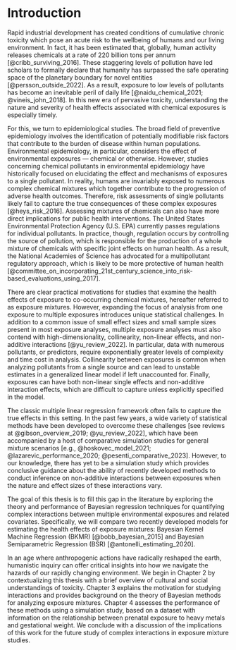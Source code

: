 # Introduction {#intro}
<!--
Each chapter file must start with a chapter header (e.g., # Chapter name). Notice we have also included a label after the chapter name ({# intro}) so we can refer back to this chapter later in the text if want to (e.g., by using \@ref(intro)). This also helps you debut potential issues as you knit.

You can knit chapters all at once using the index file, or individually. When you knit a single chapter, every other chapter will have a one-sentence placeholder to make knitting easier.

You can re-name each chapter file (e.g., change this filename from "01-chap1.Rmd" to "01-introduction.Rmd"), just make sure you also update the filename in the list of rmd files in _bookdown.yml.

The introduction should provide an overview of the work you set out to do and provide structure for the remainder of the document.

## Resources for new(er) users {#resources}

If you are new to bookdown, the package this thesis template is built on, I highly recommend bookmarking Chapter 2 of Yihui Xie's book, ["bookdown: Authoring Books and Technical Documents with R Markdown"](https://bookdown.org/yihui/bookdown/markdown-syntax.html) as a reference for **R** and LaTeX components useful to writing your thesis, including 

* _R Markdown_ syntax
* math expressions
* numbering and referencing equations
* special chunks for *theorems*, *definitions*, *proofs*, etc.
* captioning and referencing figures
* captioning and referencing tables
* in-text citations and bibliographies


### What to expect

While Yihui Xie's books is the best resource, the remainder of this document will include examples of commonly used formatting. The amherst thesis github repo also contains a guide on dealing with all the different files in this thesis directory.
-->

Rapid industrial development has created conditions of cumulative chronic toxicity which pose an acute risk to the wellbeing of humans and our living environment. In fact, it has been estimated that, globally, human activity releases chemicals at a rate of 220 billion tons per annum [@cribb_surviving_2016]. These staggering levels of pollution have led scholars to formally declare that humanity has surpassed the safe operating space of the planetary boundary for novel entities [@persson_outside_2022]. As a result, exposure to low levels of pollutants has become an inevitable peril of daily life [@naidu_chemical_2021; @vineis_john_2018]. In this new era of pervasive toxicity, understanding the nature and severity of health effects associated with chemical exposures is especially timely. 

For this, we turn to epidemiological studies. The broad field of preventive epidemiology involves the identification of potentially modifiable risk factors that contribute to the burden of disease within human populations. Environmental epidemiology, in particular, considers the effect of environmental exposures — chemical or otherwise. However, studies concerning chemical pollutants in environmental epidemiology have historically focused on elucidating the effect and mechanisms of exposures to a single pollutant. In reality, humans are invariably exposed to numerous complex chemical mixtures which together contribute to the progression of adverse health outcomes. Therefore, risk assessments of single pollutants likely fail to capture the true consequences of these complex exposures [@heys_risk_2016]. Assessing mixtures of chemicals can also have more direct implications for public health interventions. The United States Environmental Protection Agency (U.S. EPA) currently passes regulations for individual pollutants. In practice, though, regulation occurs by controlling the source of pollution, which is responsible for the production of a whole mixture of chemicals with specific joint effects on human health. As a result, the National Academies of Science has advocated for a multipollutant regulatory approach, which is likely to be more protective of human health [@committee_on_incorporating_21st_century_science_into_risk-based_evaluations_using_2017]. 

There are clear practical motivations for studies that examine the health effects of exposure to co-occurring chemical mixtures, hereafter referred to as exposure mixtures. However, expanding the focus of analysis from one exposure to multiple exposures introduces unique statistical challenges. In addition to a common issue of small effect sizes and small sample sizes present in most exposure analyses, multiple exposure analyses must also contend with high-dimensionality, collinearity, non-linear effects, and non-additive interactions [@yu_review_2022]. In particular, data with numerous pollutants, or predictors, require exponentially greater levels of complexity and time cost in analysis. Collinearity between exposures is common when analyzing pollutants from a single source and can lead to unstable estimates in a generalized linear model if left unaccounted for. Finally, exposures can have both non-linear single effects and non-additive interaction effects, which are difficult to capture unless explicitly specified in the model. 

The classic multiple linear regression framework often fails to capture the true effects in this setting. In the past few years, a wide variety of statistical methods have been developed to overcome these challenges [see reviews at @gibson_overview_2019; @yu_review_2022], which have been accompanied by a host of comparative simulation studies for general mixture scenarios [e.g., @hoskovec_model_2021; @lazarevic_performance_2020; @pesenti_comparative_2023]. However, to our knowledge, there has yet to be a simulation study which provides conclusive guidance about the ability of recently developed methods to conduct inference on non-additive interactions between exposures when the nature and effect sizes of these interactions vary. 

The goal of this thesis is to fill this gap in the literature by exploring the theory and performance of Bayesian regression techniques for quantifying complex interactions between multiple environmental exposures and related covariates. Specifically, we will compare two recently developed models for estimating the health effects of exposure mixtures: Bayesian Kernel Machine Regression (BKMR) [@bobb_bayesian_2015] and Bayesian Semiparametric Regression (BSR) [@antonelli_estimating_2020].

In an age where anthropogenic actions have radically reshaped the earth, humanistic inquiry can offer critical insights into how we navigate the hazards of our rapidly changing environment. We begin in Chapter 2 by contextualizing this thesis with a brief overview of cultural and social understandings of toxicity. Chapter 3 explains the motivation for studying interactions and provides background on the theory of Bayesian methods for analyzing exposure mixtures. Chapter 4 assesses the performance of these methods using a simulation study, based on a dataset with information on the relationship between prenatal exposure to heavy metals and gestational weight. We conclude with a discussion of the implications of this work for the future study of complex interactions in exposure mixture studies. 




